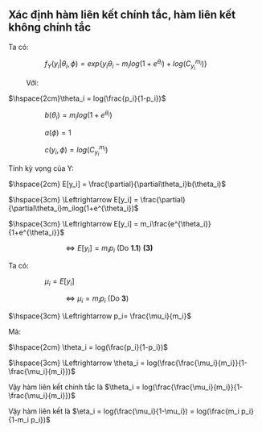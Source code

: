 \newpage
## Xác định hàm liên kết chính tắc, hàm liên kết không chính tắc

\vspace{1cm}
Ta có: 
                                                            
$\hspace{2cm} f_Y(y_i|\theta_i,\phi) = exp\{y_i\theta_i - m_ilog(1+e^{\theta_i}) + log(C_{y_i}^{m_i}) \}$    

$\hspace{1cm}\text{Với}$:  

$\hspace{2cm}\theta_i = log(\frac{p_i}{1-p_i})$

$\hspace{2cm} b(\theta_i) = m_ilog(1+e^{\theta_i})$    

$\hspace{2cm} a(\phi) = 1$    

$\hspace{2cm} c(y_i,\phi) = log(C_{y_i}^{m_i})$    

\vspace{0.5 cm}
Tính kỳ vọng của Y:

$\hspace{2cm} E[y_i] = \frac{\partial}{\partial\theta_i}b(\theta_i)$    

$\hspace{3cm} \Leftrightarrow  E[y_i] = \frac{\partial}{\partial\theta_i}m_ilog(1+e^{\theta_i})$    

$\hspace{3cm} \Leftrightarrow  E[y_i] = m_i\frac{e^{\theta_i}}{1+e^{\theta_i}}$    

$\hspace{3cm} \Leftrightarrow  E[y_i] = m_ip_i$ (Do **1.1**) **\hfill (3)**

\vspace{0.5 cm}
Ta có:

$\hspace{2cm} \mu_i = E[y_i]$

$\hspace{3cm} \Leftrightarrow \mu_i = m_ip_i$ (Do **3**)

$\hspace{3cm} \Leftrightarrow p_i= \frac{\mu_i}{m_i}$ 

\vspace{0.5 cm}
Mà:

$\hspace{2cm} \theta_i = log(\frac{p_i}{1-p_i})$ 

$\hspace{3cm} \Leftrightarrow \theta_i = log(\frac{\frac{\mu_i}{m_i}}{1-\frac{\mu_i}{m_i}})$ 

Vậy hàm liên kết chính tắc là $\theta_i = log(\frac{\frac{\mu_i}{m_i}}{1-\frac{\mu_i}{m_i}})$ 

Vậy hàm liên kết là $\eta_i = log(\frac{\mu_i}{1-\mu_i}) = log(\frac{m_i p_i}{1-m_i p_i})$ 

